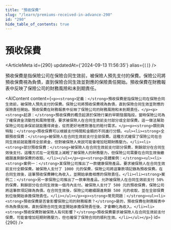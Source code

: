 ```yaml
---
title: "預收保費"
slug: "/learn/premiums-received-in-advance-290"
id: "290"
hide_table_of_contents: true
---
```



# 預收保費

<ArticleMeta id={290} updatedAt={'2024-09-13 11:56:35'} alias={`[]`} />
<div className='border-solid border-b border-t-0 my-4 border-[var(--ifm-color-gray-300)]' />

預收保費是指保險公司在保險合同生效前，被保險人預先支付的保費。保險公司將預收保費視為負債，直到保險合同生效並對應的保險責任開始。預收保費在財務報表中反映了保險公司的財務風險和未到期責任。

<AIContent content={`<p><strong>定義：</strong>預收保費是指保險公司在保險合同生效前，被保險人預先支付的保費。保險公司將預收保費視為負債，直到保險合同生效並對應的保險責任開始。預收保費在財務報表中反映了保險公司的財務風險和未到期責任。</p><p><strong>起源：</strong>預收保費的概念起源於保險行業的早期發展階段，當時保險公司為了確保資金流動性和風險管理，要求被保險人在合同生效前支付部分或全部保費。這一做法幫助保險公司在承保前就能獲得資金，從而更好地應對潛在的賠付需求。</p><p><strong>類別與特點：</strong>預收保費可以根據支付時間和金額的不同進行分類。<ul><li><strong>全額預收保費：</strong>被保險人在合同生效前支付全部保費。這種方式確保了保險公司在合同生效前就能獲得全部資金，但對被保險人來説可能會增加短期財務壓力。</li><li><strong>部分預收保費：</strong>被保險人在合同生效前支付部分保費，剩餘部分在合同生效後支付。這種方式在一定程度上減輕了被保險人的財務壓力，但保險公司需要在合同生效後繼續跟進剩餘保費的收取。</li></ul></p><p><strong>具體案例：</strong><ul><li><strong>案例一：</strong>某保險公司推出了一款健康保險產品，要求被保險人在合同生效前支付全額保費。被保險人支付了 1000 元的保費，保險公司將這筆款項記錄為預收保費。在合同生效後，這筆預收保費轉化為收入，並開始承擔相應的保險責任。</li><li><strong>案例二：</strong>另一家保險公司推出了一款車險產品，允許被保險人在合同生效前支付 50% 的保費，剩餘部分在合同生效後一個月內支付。被保險人支付了 500 元的預收保費，保險公司將這筆款項記錄為負債。在合同生效後，保險公司繼續跟進剩餘 500 元的收取，並在全部保費到位後開始承擔保險責任。</li></ul></p><p><strong>常見問題：</strong><ul><li><strong>預收保費是否會影響保險公司的財務報表？</strong>是的，預收保費在財務報表中作為負債反映，直到保險合同生效並開始承擔保險責任後，才會轉化為收入。</li><li><strong>預收保費對被保險人有何影響？</strong>預收保費要求被保險人在合同生效前支付保費，可能會增加短期財務壓力，但也確保了保險合同的順利生效。</li></ul></p>`} id={290} />
